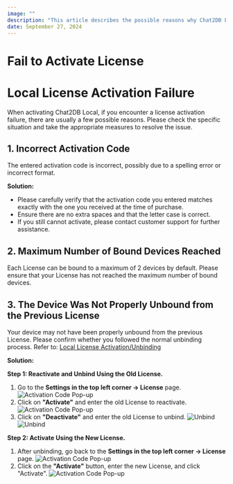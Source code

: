 ```yaml
---
image: ""
description: "This article describes the possible reasons why Chat2DB Local license code activation fails"
date: September 27, 2024
---
```


# Fail to Activate License

# Local License Activation Failure

When activating Chat2DB Local, if you encounter a license activation failure, there are usually a few possible reasons. Please check the specific situation and take the appropriate measures to resolve the issue.

## 1. Incorrect Activation Code

The entered activation code is incorrect, possibly due to a spelling error or incorrect format.

**Solution:**

- Please carefully verify that the activation code you entered matches exactly with the one you received at the time of purchase.
- Ensure there are no extra spaces and that the letter case is correct.
- If you still cannot activate, please contact customer support for further assistance.

## 2. Maximum Number of Bound Devices Reached

Each License can be bound to a maximum of 2 devices by default. Please ensure that your License has not reached the maximum number of bound devices.

## 3. The Device Was Not Properly Unbound from the Previous License

Your device may not have been properly unbound from the previous License. Please confirm whether you followed the normal unbinding process. Refer to: [Local License Activation/Unbinding](/docs/start-guide/activate-unbind-license)

**Solution:**

**Step 1: Reactivate and Unbind Using the Old License.**

  1. Go to the **Settings in the top left corner -> License** page.
  ![Activation Code Pop-up](/image/start-guide/license3-en.jpg)
  2. Click on **"Activate"** and enter the old License to reactivate.
  ![Activation Code Pop-up](/image/start-guide/license2-en.png)
  3. Click on **"Deactivate"** and enter the old License to unbind.
  ![Unbind](/image/start-guide/unbind-en.jpg)
  ![Unbind](/image/start-guide/unbind1-en.jpg)

**Step 2: Activate Using the New License.**

  1. After unbinding, go back to the **Settings in the top left corner -> License** page.
  ![Activation Code Pop-up](/image/start-guide/license3-en.jpg)
  2. Click on the **"Activate"** button, enter the new License, and click "Activate".
  ![Activation Code Pop-up](/image/start-guide/license2-en.png)
